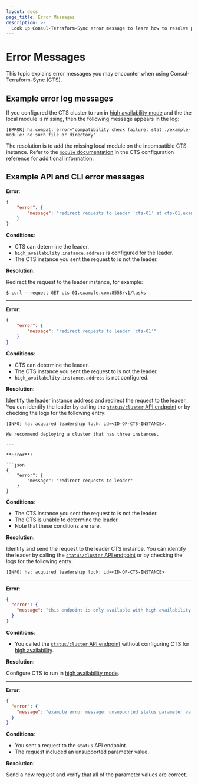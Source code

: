```yaml
---
layout: docs
page_title: Error Messages
description: >-
  Look up Consul-Terraform-Sync error message to learn how to resolve potential issues using CTS.
---
```


# Error Messages

This topic explains error messages you may encounter when using Consul-Terraform-Sync (CTS). 

## Example error log messages

If you configured the CTS cluster to run in [high availability mode](/docs/nia/usage/run-ha) and the the local module is missing, then the following message appears in the log:

```shell-session
[ERROR] ha.compat: error="compatibility check failure: stat ./example-module: no such file or directory"
```

The resolution is to add the missing local module on the incompatible CTS instance. Refer to the [`module` documentation](/docs/nia/configuration#module) in the CTS configuration reference for additional information. 

## Example API and CLI error messages

**Error**:

```json
{
    "error": {
        "message": "redirect requests to leader 'cts-01' at cts-01.example.com:8558"
    }
}
```

**Conditions**:

- CTS can determine the leader.
- `high_availability.instance.address` is configured for the leader.
- The CTS instance you sent the request to is not the leader.



**Resolution**:

Redirect the request to the leader instance, for example:

```shell-session
$ curl --request GET cts-01.example.com:8558/v1/tasks
```
---


**Error**:

```json
{
    "error": {
        "message": "redirect requests to leader 'cts-01'"
    }
}
```

**Conditions**:

* CTS can determine the leader.
* The CTS instance you sent the request to is not the leader.
* `high_availability.instance.address` is not configured.

**Resolution**:

Identify the leader instance address and redirect the request to the leader. You can identify the leader by calling the [`status/cluster` API endpoint](/docs/nia/api/status#cluster-status) or by checking the logs for the following entry:

```shell-session
[INFO] ha: acquired leadership lock: id=<ID-OF-CTS-INSTANCE>. 

We recommend deploying a cluster that has three instances. 

---

**Error**:

```json
{
    "error": {
        "message": "redirect requests to leader"
    }
}
```

**Conditions**:

* The CTS instance you sent the request to is not the leader. 
* The CTS is unable to determine the leader. 
* Note that these conditions are rare.


**Resolution**:

Identify and send the request to the leader CTS instance. You can identify the leader by calling the [`status/cluster` API endpoint](/docs/nia/api/status#cluster-status) or by checking the logs for the following entry:

```shell-session
[INFO] ha: acquired leadership lock: id=<ID-OF-CTS-INSTANCE>
```

---

**Error**:

```json
{
  "error": {
    "message": "this endpoint is only available with high availability configured"
  }
}
```

**Conditions**:

- You called the [`status/cluster` API endpoint](/docs/nia/api/status#cluster-status) without configuring CTS for [high availability](/docs/nia/usage/run-ha).

**Resolution**:

Configure CTS to run in [high availability mode](/docs/nia/usage/run-ha).

---

**Error**:

```json
{
  "error": {
    "message": "example error message: unsupported status parameter value"
  }
}
```

**Conditions**: 

- You sent a request to the `status` API endpoint.
- The request included an unsupported parameter value.

**Resolution**:

Send a new request and verify that all of the parameter values are correct.